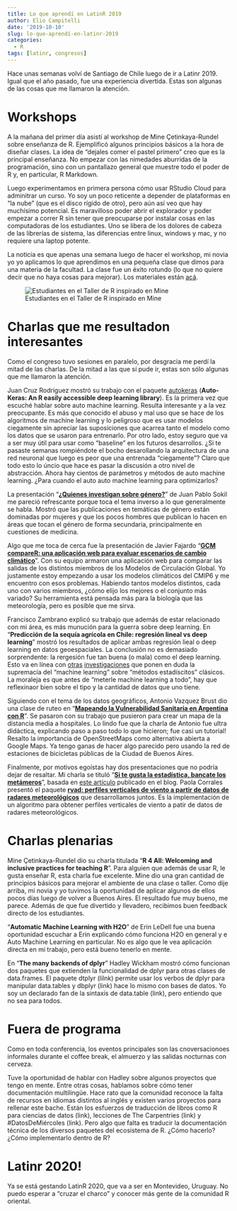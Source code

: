 ```yaml
---
title: Lo que aprendí en LatinR 2019
author: Elio Campitelli
date: '2019-10-10'
slug: lo-que-aprendí-en-latinr-2019
categories:
  - R
tags: [latinr, congresos]
---
```


Hace unas semanas volví de Santiago de Chile luego de ir a Latinr 2019. Igual que el año pasado, fue una experiencia divertida. Estas son algunas de las cosas que me llamaron la atención. 

# Workshops

A la mañana del primer día asistí al workshop de Mine Çetinkaya-Rundel sobre enseñanza de R. Ejemplificó algunos principios básicos a la hora de diseñar clases. La idea de "dejales comer el pastel primero" creo que es la principal enseñanza. No empezar con las nimedades aburridas de la programación, sino con un pantallazo general que muestre todo el poder de R y, en particular, R Markdown. 

Luego experimentamos en primera persona cómo usar RStudio Cloud para adminitrar un curso. Yo soy un poco reticente a depender de plataformas en "la nube" (que es el disco rígido de otro), pero aún así veo que hay muchísimo potencial. Es maravilloso poder abrir el explorador y poder empezar a correr R sin tener que preocuparse por instalar cosas en las computadoras de los estudiantes. Uno se libera de los dolores de cabeza de las librerías de sistema, las diferencias entre linux, windows y mac, y no requiere una laptop potente. 

La noticia es que apenas una semana luego de hacer el workshop, mi novia yo yo aplicamos lo que aprendimos en una pequeña clase que dimos para una materia de la facultad. La clase fue un éxito rotundo (lo que no quiere decir que no haya cosas para mejorar). Los materiales están [acá](https://docs.google.com/presentation/d/1wA89WFKhFWfd6SnoFq6a-c37dmIlMB_S1NHNbEuNtRI/edit?usp=sharing). 

![Estudiantes en el Taller de R inspirado en Mine](/post/2019-10-04-lo-que-aprendí-en-latinr-2019_files/taller.jpg)

# Charlas que me resultadon interesantes

Como el congreso tuvo sesiones en paralelo, por desgracia me perdí la mitad de las charlas. De la mitad a las que sí pude ir, estas son sólo algunas que me llamaron la atención. 


Juan Cruz Rodriguez mostró su trabajo con el paquete [autokeras](https://github.com/r-tensorflow/autokeras) (**Auto-Keras: An R easily accessible deep learning library**). Es la primera vez que escuché hablar sobre auto machine learning. Resulta interesante y a la vez preocupante. Es más que conocido el abuso y mal uso que se hace de los algoritmos de machine learning y lo peligroso que es usar modelos ciegamente sin apreciar las suposiciones que acarrea tanto el modelo como los datos que se usaron para entrenarlo. Por otro lado, estoy seguro que va a ser muy útil para usar como "baseline" en los futuros desarrollos. ¿Si te pasaste semanas rompiéndote el bocho desarollando la arquitectura de una red neuronal que luego es peor que una entrenada "ciegamente"? Claro que todo esto lo úncio que hace es pasar la discusión a otro nivel de abstracción. Ahora hay cientos de parámetros y métodos de auto machine learning. ¿Para cuando el auto auto machine learning para optimizarlos?

La presentación "[**¿Quienes investigan sobre género?**](https://www.dropbox.com/s/peq9poppxdwpn53/Presentaci%C3%B3n%20LATINR.pptx?dl=0)" de Juan Pablo Sokil me pareció refrescante porque toca el tema inverso a lo que generalmente se habla. Mostró que las publicaciones en temáticas de género están dominadas por mujeres y que los pocos hombres que publican lo hacen en áreas que tocan el género de forma secundaria, principalmente en cuestiones de medicina. 

Algo que me toca de cerca fue la presentación de Javier Fajardo "[**GCM compareR: una aplicación web para evaluar escenarios de cambio climático**](https://docs.google.com/presentation/d/1A8yJVfiLsSHUTuILlcmk5sZPTSvDoL74S3-E5Q3kq0w/edit)". Con su equipo armaron una aplicación web para comparar las salidas de los distintos miembros de los Modelos de Circulación Global. Yo justamente estoy empezando a usar los modelos climáticos del CMIP6 y me encuentro con esos problemas. Habiendo tantos modelos distintos, cada uno con varios miembros, ¿cómo elijo los mejores o el conjunto más variado? Su herramienta está pensada más para la biología que las meteorología, pero es posible que me sirva. 

Francisco Zambrano explicó su trabajo que además de estar relacionado con mi área, es más munución para la guerra sobre deep learning. En "**Predicción de la sequía agrícola en Chile: regresión lineal vs deep learning**" mostró los resultados de aplicar ambas regresión lieal o deep learning en datos geoespaciales. La conclusión no es demasiado sorprendente: la rergesión fue tan buena (o mala) como el deep learning. Esto va en línea con [otras](https://journals.plos.org/plosone/article?id=10.1371/journal.pone.0194889) [investigaciones](https://www.sciencedirect.com/science/article/abs/pii/S0895435618310813) que ponen en duda la supremacía del "machine learning" sobre "métodos estadíscitos" clásicos. La moraleja es que antes de "meterle machine learning a todo", hay que reflexinaor bien sobre el tipo y la cantidad de datos que uno tiene.


Siguiendo con el tema de los datos geográficos, Antonio Vazquez Brust dio una clase de ruteo en "[**Mapeando la Vulnerabilidad Sanitaria en Argentina con R**](https://vsanitaria.netlify.com/#1)". Se pasaron con su trabajo que pusieron para crear un mapa de la distancia media a hospitales. Lo lindo fue que la charla de Antonio fue ultra didáctica, explicando paso a paso todo lo que hicieron; fue casi un tutorial! Resalto la importancia de OpenStreetMaps como alternativa abierta a Google Maps. Ya tengo ganas de hacer algo parecido pero usando la red de estaciones de bicicletas públicas de la Ciudad de Buenos Aires.

Finalmente, por motivos egoístas hay dos presentaciones que no podría dejar de resaltar. Mi charla se tituló "[**Si te gusta la estadística, bancate los metámeros**](https://docs.google.com/presentation/d/1bCWgydT40ZFKoD4VL7-yZBIDGM7PvWXOnIP1ocIh-HI/edit)", basada en [este artículo](https://eliocamp.github.io/codigo-r/2019/01/metamerismo-estadístico/) publicado en el blog. Paola Corrales presentó el paquete [**rvad: perfiles verticales de viento a partir de datos de radares meteorológicos**](https://docs.google.com/presentation/d/1lPzPhGV001I6o-O8mkyZC65ZzF3irfqwOyYc1H8FT0Y/edit#slide=id.p) que desarrollamos juntos. Es la implementación de un algoritmo para obtener perfiles verticales de viento a patir de datos de radares meteorológicos. 

# Charlas plenarias

Mine Çetinkaya-Rundel dio su charla titulada "**R 4 All: Welcoming and inclusive practices for teaching R**". Para alguien que además de usar R, le gusta enseñar R, esta charla fue excelente. Mine dio una gran cantidad de principios básicos para mejorar el ambiente de una clase o taller. Como dije arriba, mi novia y yo tuvimos la oportunidad de aplicar algunos de ellos pocos días luego de volver a Buenos Aires. El resultado fue muy bueno, me parece. Además de que fue divertido y llevadero, recibimos buen feedback directo de los estudiantes. 

"**Automatic Machine Learning with H2O**" de Erin LeDell fue una buena oportunidad escuchar a Erin explicando cómo funciona H2O en general y e Auto Machine Learning en particular. No es algo que le vea aplicación directa en mi trabajo, pero está bueno tenerlo en mente. 

En "**The many backends of dplyr**" Hadley Wickham mostró cómo funcionan dos paquetes que extienden la funcionalidad de dplyr para otras clases de data.frames. El paquete dtplyr (lilnk) permite usar los verbos de dplyr para manipular data.tables y dbplyr (link) hace lo mismo con bases de datos. Yo soy un declarado fan de la sintaxis de data.table (link), pero entiendo que no sea para todos. 


# Fuera de programa

Como en toda conferencia, los eventos principales son las cnoversacionoes informales durante el coffee break, el almuerzo y las salidas nocturnas con cerveza. 



Tuve la oportunidad de hablar con Hadley sobre algunos proyectos que tengo en mente. Entre otras cosas, hablamos sobre cómo tener documentación multilingüe. Hace rato que la comunidad reconoce la falta de recursos en idiomas distintos al inglés y existen varios proyectos para rellenar este bache. Están los esfuerzos de traducción de libros como R para ciencias de datos (link), lecciones de The Carpentries (link) y #DatosDeMiércoles (link). Pero algo que falta es traducir la documentación técnica de los diversos paquetes del ecosistema de R. ¿Cómo hacerlo? ¿Cómo implementarlo dentro de R? 


# Latinr 2020!

Ya se está gestando LatinR 2020, que va a ser en Montevideo, Uruguay. No puedo esperar a "cruzar el charco" y conocer más gente de la comunidad R oriental. 
